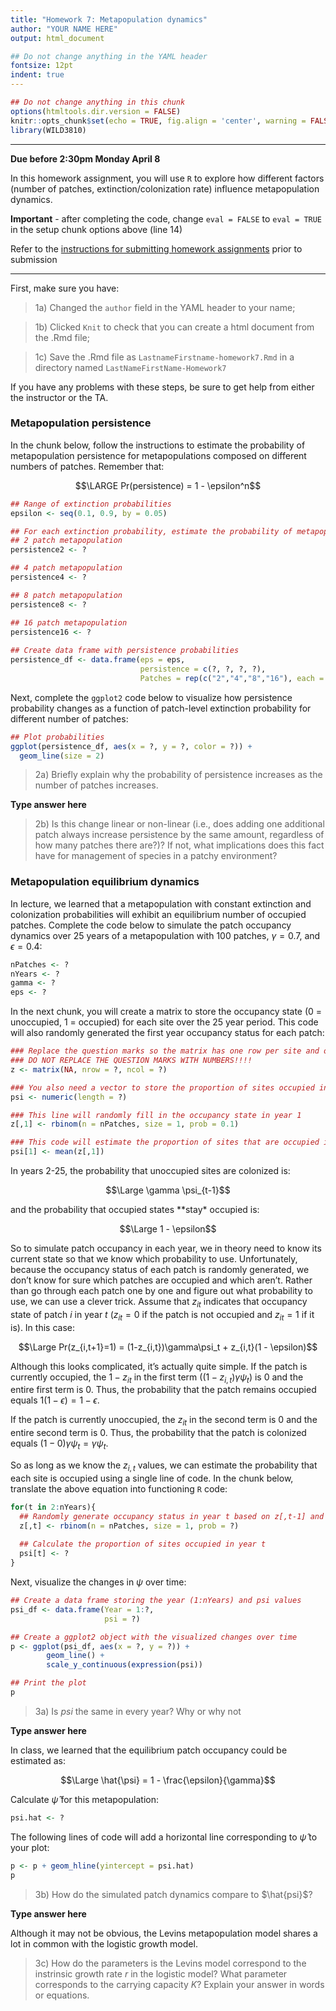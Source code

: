 ```yaml
---
title: "Homework 7: Metapopulation dynamics"
author: "YOUR NAME HERE"
output: html_document

## Do not change anything in the YAML header
fontsize: 12pt
indent: true
---
```


```r
## Do not change anything in this chunk
options(htmltools.dir.version = FALSE)
knitr::opts_chunk$set(echo = TRUE, fig.align = 'center', warning = FALSE, message = FALSE, eval = FALSE)
library(WILD3810)
```

***
**Due before 2:30pm Monday April 8**

In this homework assignment, you will use `R` to explore how different factors (number of patches, extinction/colonization rate) influence metapopulation dynamics. 

**Important** - after completing the code, change `eval = FALSE` to `eval = TRUE` in the setup chunk options above (line 14)

Refer to the [instructions for submitting homework assignments](https://rushinglab.github.io/WILD3810/articles/homework.html) prior to submission

***


First, make sure you have:

> 1a) Changed the `author` field in the YAML header to your name;

> 1b) Clicked `Knit` to check that you can create a html document from the .Rmd file;

> 1c) Save the .Rmd file as `LastnameFirstname-homework7.Rmd` in a directory named `LastNameFirstName-Homework7`

If you have any problems with these steps, be sure to get help from either the instructor or the TA.

### Metapopulation persistence

In the chunk below, follow the instructions to estimate the probability of metapopulation persistence for metapopulations composed on different numbers of patches. Remember that:

$$\LARGE Pr(persistence) = 1 - \epsilon^n$$

```r
## Range of extinction probabilities
epsilon <- seq(0.1, 0.9, by = 0.05)

## For each extinction probability, estimate the probability of metapopulaiton persistence for:
## 2 patch metapopulation
persistence2 <- ?

## 4 patch metapopulation
persistence4 <- ?

## 8 patch metapopulation
persistence8 <- ?

## 16 patch metapopulation
persistence16 <- ?
  
## Create data frame with persistence probabilities
persistence_df <- data.frame(eps = eps,
                             persistence = c(?, ?, ?, ?),
                             Patches = rep(c("2","4","8","16"), each = length(eps)))
```

Next, complete the `ggplot2` code below to visualize how persistence probability changes as a function of patch-level extinction probability for different number of patches:

```r
## Plot probabilities
ggplot(persistence_df, aes(x = ?, y = ?, color = ?)) +
  geom_line(size = 2)
```

> 2a) Briefly explain why the probability of persistence increases as the number of patches increases. 

**Type answer here**

> 2b) Is this change linear or non-linear (i.e., does adding one additional patch always increase persistence by the same amount, regardless of how many patches there are?)? If not, what implications does this fact have for management of species in a patchy environment? 

### Metapopulation equilibrium dynamics

In lecture, we learned that a metapopulation with constant extinction and colonization probabilities will exhibit an equilibrium number of occupied patches. Complete the code below to simulate the patch occupancy dynamics over 25 years of a metapopulation with 100 patches, $\gamma = 0.7$, and $\epsilon = 0.4$:

```r
nPatches <- ?
nYears <- ?
gamma <- ?
eps <- ?
```

In the next chunk, you will create a matrix to store the occupancy state (0 = unoccupied, 1 = occupied) for each site over the 25 year period. This code will also randomly generated the first year occupancy status for each patch:

```r
### Replace the question marks so the matrix has one row per site and one column per year
### DO NOT REPLACE THE QUESTION MARKS WITH NUMBERS!!!!
z <- matrix(NA, nrow = ?, ncol = ?)

### You also need a vector to store the proportion of sites occupied in each year
psi <- numeric(length = ?)

### This line will randomly fill in the occupancy state in year 1
z[,1] <- rbinom(n = nPatches, size = 1, prob = 0.1)

### This code will estimate the proportion of sites that are occupied in year 1
psi[1] <- mean(z[,1])
```

In years 2-25, the probability that unoccupied sites are colonized is:

$$\Large \gamma \psi_{t-1}$$

and the probability that occupied states **stay* occupied is:

$$\Large 1 - \epsilon$$

So to simulate patch occupancy in each year, we in theory need to know its current state so that we know which probability to use. Unfortunately, because the occupancy status of each patch is randomly generated, we don't know for sure which patches are occupied and which aren't. Rather than go through each patch one by one and figure out what probability to use, we can use a clever trick. Assume that $z_{it}$ indicates that occupancy state of patch $i$ in year $t$ ($z_{it} = 0$ if the patch is not occupied and $z_{it} = 1$ if it is). In this case: 

$$\Large Pr(z_{i,t+1}=1) = (1-z_{i,t})\gamma\psi_t + z_{i,t}(1 - \epsilon)$$

Although this looks complicated, it's actually quite simple. If the patch is currently occupied, the $1- z_{it}$ in the first term ($(1-z_{i,t})\gamma\psi_t$) is 0 and the entire first term is 0. Thus, the probability that the patch remains occupied equals $1(1 - \epsilon) = 1 - \epsilon$. 

If the patch is currently unoccupied, the $z_{it}$ in the second term is 0 and the entire second term is 0. Thus, the probability that the patch is colonized equals $(1-0)\gamma\psi_t = \gamma\psi_t$. 

So as long as we know the $z_{i,t}$ values, we can estimate the probability that each site is occupied using a single line of code. In the chunk below, translate the above equation into functioning `R` code:

```r
for(t in 2:nYears){
  ## Randomly generate occupancy status in year t based on z[,t-1] and psi[t-1]
  z[,t] <- rbinom(n = nPatches, size = 1, prob = ?)
  
  ## Calculate the proportion of sites occupied in year t
  psi[t] <- ?
}
```

Next, visualize the changes in $\psi$ over time:

```r
## Create a data frame storing the year (1:nYears) and psi values
psi_df <- data.frame(Year = 1:?,
                     psi = ?)

## Create a ggplot2 object with the visualized changes over time
p <- ggplot(psi_df, aes(x = ?, y = ?)) +
        geom_line() +
        scale_y_continuous(expression(psi))

## Print the plot
p
```

> 3a) Is $psi$ the same in every year? Why or why not

**Type answer here**

In class, we learned that the equilibrium patch occupancy could be estimated as:

$$\Large \hat{\psi} = 1 - \frac{\epsilon}{\gamma}$$

Calculate $\hat{\psi}$ for this metapopulation:

```r
psi.hat <- ?
```

The following lines of code will add a horizontal line corresponding to $\hat{\psi}$ to your plot:

```r
p <- p + geom_hline(yintercept = psi.hat)
p
```

> 3b) How do the simulated patch dynamics compare to $\hat{psi}$? 

**Type answer here**

Although it may not be obvious, the Levins metapopulation model shares a lot in common with the logistic growth model. 

> 3c) How do the parameters is the Levins model correspond to the instrinsic growth rate $r$ in the logistic model? What parameter corresponds to the carrying capacity $K$? Explain your answer in words or equations. 


